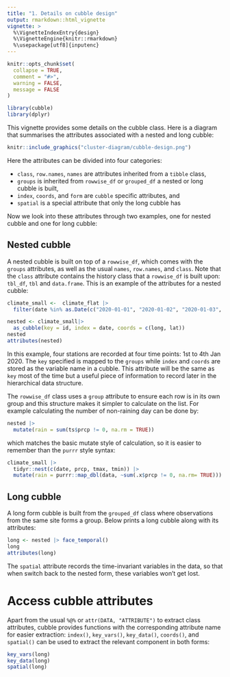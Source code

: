 ```yaml
---
title: "1. Details on cubble design"
output: rmarkdown::html_vignette
vignette: >
  %\VignetteIndexEntry{design}
  %\VignetteEngine{knitr::rmarkdown}
  %\usepackage[utf8]{inputenc}
---
```


```r
knitr::opts_chunk$set(
  collapse = TRUE,
  comment = "#>",
  warning = FALSE, 
  message = FALSE
)
```

```r
library(cubble)
library(dplyr)
```

This vignette provides some details on the cubble class. Here is a diagram that summarises the attributes associated with a nested and long cubble:

```r
knitr::include_graphics("cluster-diagram/cubble-design.png")
```

Here the attributes can be divided into four categories:
  
  - `class`, `row.names`, `names` are attributes inherited from a `tibble` class,
  - `groups` is inherited from `rowwise_df` or `grouped_df` a nested or long cubble is built,
  - `index`, `coords`, and `form` are `cubble` specific attributes, and
  - `spatial` is a special attribute that only the long cubble has
  
Now we look into these attributes through two examples, one for nested cubble and one for long cubble:

## Nested cubble

A nested cubble is built on top of a `rowwise_df`, which comes with the `groups` attributes, as well as the usual `names`, `row.names`, and `class`. Note that the `class` attribute contains the history class that a `rowwise_df` is built upon: `tbl_df`, `tbl` and `data.frame`. This is an example of the attributes for a nested cubble: 

```r
climate_small <-  climate_flat |> 
  filter(date %in% as.Date(c("2020-01-01", "2020-01-02", "2020-01-03", "2020-01-04"))) 

nested <- climate_small|> 
  as_cubble(key = id, index = date, coords = c(long, lat))
nested
attributes(nested)
```

In this example, four stations are recorded at four time points: 1st to 4th Jan 2020. The `key` specified is mapped to the `groups` while `index` and `coords` are stored as the variable name in a cubble. This attribute will be the same as `key` most of the time but a useful piece of information to record later in the hierarchical data structure.

The `rowwise_df` class uses a `group` attribute to ensure each row is in its own group and this structure makes it simpler to calculate on the list. For example calculating the number of non-raining day can be done by: 

```r
nested |> 
  mutate(rain = sum(ts$prcp != 0, na.rm = TRUE))
```

which matches the basic mutate style of calculation, so it is easier to remember than the `purrr` style syntax: 

```r
climate_small |> 
  tidyr::nest(c(date, prcp, tmax, tmin)) |> 
  mutate(rain = purrr::map_dbl(data, ~sum(.x$prcp != 0, na.rm= TRUE)))
```

## Long cubble

A long form cubble is built from the `grouped_df` class where observations from the same site forms a group. Below prints a long cubble along with its attributes:

```r
long <- nested |> face_temporal()
long
attributes(long)
```

The `spatial` attribute records the time-invariant variables in the data, so that when switch back to the nested form, these variables won't get lost. 

# Access cubble attributes

Apart from the usual `%@%` or `attr(DATA, "ATTRIBUTE")` to extract class attributes, cubble provides functions with the corresponding attribute name for easier extraction: `index()`, `key_vars()`, `key_data()`, `coords()`, and `spatial()` can be used to extract the relevant component in both forms:

```r
key_vars(long)
key_data(long)
spatial(long)
```
